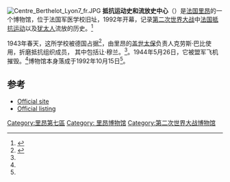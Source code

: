 [[File:Centre_Berthelot_Lyon7_fr.JPG|thumb]]
'''抵抗运动史和流放史中心'''（{{lang-fr|Centre d'histoire de la résistance et de la déportation}}）是[[法国|法国]][[里昂|里昂]]的一个博物馆，位于法国军医学校旧址，1992年开幕，记录[[第二次世界大战|第二次世界大战]]中[[法国抵抗运动|法国抵抗运动]]以及[[犹太人|犹太人]]流放的历史。<ref name=Rhone>{{cite book |first=Philippe |last=Barbour |title=Rhone Alpes |url=http://books.google.com/books?id=rVMnLbUYRzQC |publisher=New Holland Publishers |year=2007 |ISBN=978-1-86011-357-4 |page=90}}</ref>

1943年春天，这所学校被德国占据<ref name=7th>{{cite web |title=Centre d'Histoire de la Résistance et de la Déportation |url=http://www.lyon.fr/vdl/sections/fr/arrondissements/7arrdt/culture/musees/centre_histoire_resistance_1 |publisher=Mairie du 7è |accessdate=2009-01-17 |deadurl=yes |archiveurl=https://web.archive.org/web/20110718083414/http://www.lyon.fr/vdl/sections/fr/arrondissements/7arrdt/culture/musees/centre_histoire_resistance_1 |archivedate=2011年7月18日 |df= }}</ref>，由里昂的[[盖世太保|盖世太保]]负责人克劳斯·巴比使用，折磨抵抗组织成员， 其中包括让·穆兰。<ref name=Rhone/>。1944年5月26日，它被盟军飞机摧毁。<ref name=7th/>博物馆本身落成于1992年10月15日<ref name=7th/>。

==参考==
{{reflist}}
*[http://chrd.lyon.fr/chrd/ Official site] {{Wayback|url=http://chrd.lyon.fr/chrd/ |date=20091120170506 }} 
*[https://web.archive.org/web/20090214175507/http://www.culture.lyon.fr/culture/sections/fr/zoom/english_version/museum Official listing]
{{coord|45|44|49|N|4|50|8.9|E|display=title}}
[[Category:里昂第七區|Category:里昂第七區]]
[[Category:_里昂博物馆|Category: 里昂博物馆]]
[[Category:第二次世界大战博物馆|Category:第二次世界大战博物馆]]